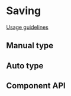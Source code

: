 <!-- `position:fixed` cause rendering issues, so do not render the modal -->


# Saving

[Usage guidelines](https://pages.github.ibm.com/cdai-design/pal/patterns/saving/usage/)

## Manual type

<Canvas>
  <Story id={getStorybookSlug(pkg, Saving.displayName, 'manual')} />
</Canvas>

## Auto type

<Canvas>
  <Story id={getStorybookSlug(pkg, Saving.displayName, 'auto')} />
</Canvas>

## Component API

<Props />
